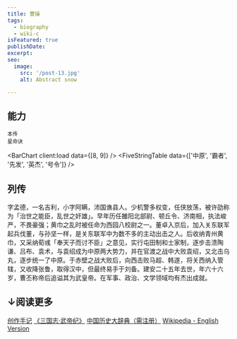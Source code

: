 ```yaml
---
title: 曹操
tags:
  - biography
  - wiki-c
isFeatured: true
publishDate:
excerpt:
seo:
  image:
    src: '/post-13.jpg'
    alt: Abstract snow

---
```


## 能力


<div class="flex justify-evenly sm:flex-row flex-col">
  <div class="flex flex-col items-center">
    <RadarChart client:load data={[100, 85, 81, 97, 93]} />
    <small class="indent-0">本传</small>
  </div>
  <div class="flex flex-col items-center">
    <RadarChart_DLC client:load data={[100, 89, 80, 97, 87]} />
    <small class="indent-0">星命诀</small>
  </div>
</div>

<BarChart client:load data={[8, 9]} />
<FiveStringTable data={['中原', '霸者', '先发', '英杰', '号令']} />

## 列传

字孟德，一名吉利，小字阿瞒，沛国谯县人。少机警多权变，任侠放荡，被许劭称为「治世之能臣，乱世之奸雄」。早年历任雒阳北部尉、顿丘令、济南相，执法峻严，不畏豪强；黄巾之乱时被任命为西园八校尉之一。董卓入京后，加入关东联军起兵伐董，与孙坚一样，是关东联军中为数不多的主动出击之人。后收纳青州黄巾，又采纳荀彧「奉天子而讨不臣」之意见，实行屯田制和士家制，逐步击溃陶谦、吕布、袁术，与袁绍成为中原两大势力，并在官渡之战中大败袁绍，又北击乌丸，逐步统一了中原。于赤壁之战大败后，向西击败马超、韩遂，将关西纳入管辖，又收降张鲁，取得汉中，但最终易手于刘备。建安二十五年去世，年六十六岁，曹丕称帝后追谥其为武皇帝。在军事、政治、文学领域均有杰出成就。

## ↓阅读更多
<div class='mt-12'/>
<div class='flex flex-col pl-4 mt-0'>
<a href="../../blog/post-caocao">创作手记</a>
<a href="https://ctext.org/sanguozhi/1/zhs" target="_blank">《三国志·武帝纪》</a>
<a href="https://www.hanyucidian.org/dictionary/entry?dictionaryCode=lishi&entryName=%E6%9B%B9%E6%93%8D" target="_blank">中国历史大辞典（需注册）</a>
<a href="https://en.wikipedia.org/wiki/Cao_Cao" target="_blank">Wikipedia - English Version</a>
</div>
